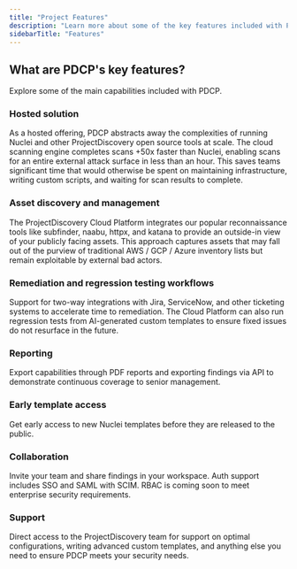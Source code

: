 ```yaml
---
title: "Project Features"
description: "Learn more about some of the key features included with PDCP"
sidebarTitle: "Features"
---
```


## What are PDCP's key features? 
Explore some of the main capabilities included with PDCP. 

### Hosted solution

As a hosted offering, PDCP abstracts away the complexities of running Nuclei and other ProjectDiscovery open source tools at scale. 
The cloud scanning engine completes scans +50x faster than Nuclei, enabling scans for an entire external attack surface in less than an hour.
This saves teams significant time that would otherwise be spent on maintaining infrastructure, writing custom scripts, and waiting for scan results to complete. 

### Asset discovery and management

The ProjectDiscovery Cloud Platform integrates our popular reconnaissance tools like subfinder, naabu, httpx, and katana to provide an outside-in view of your publicly facing assets. 
This approach captures assets that may fall out of the purview of traditional AWS / GCP / Azure inventory lists but remain exploitable by external bad actors. 

### Remediation and regression testing workflows

Support for two-way integrations with Jira, ServiceNow, and other ticketing systems to accelerate time to remediation. The Cloud Platform can also run regression tests from AI-generated custom templates to ensure fixed issues do not resurface in the future.

### Reporting 

Export capabilities through PDF reports and exporting findings via API to demonstrate continuous coverage to senior management. 

### Early template access

Get early access to new Nuclei templates before they are released to the public.

### Collaboration

Invite your team and share findings in your workspace. Auth support includes SSO and SAML with SCIM. RBAC is coming soon to meet enterprise security requirements.

### Support

Direct access to the ProjectDiscovery team for support on optimal configurations, writing advanced custom templates, and anything else you need to ensure PDCP meets your security needs.

